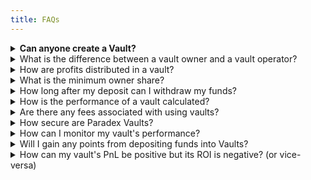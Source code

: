 ```yaml
---
title: FAQs
---
```


<details>

<summary><strong>Can anyone create a Vault?</strong></summary>

Currently, individual users are not able to create a vault or become a vault owner on Paradex. This feature will be coming soon, so stay tuned for more information!

</details>

<details>

<summary>What is the difference between a vault owner and a vault operator?</summary>

A vault owner is the account that controls the vault and receives a share of the profits. A vault operator is a specialized account that has access to the deposited funds and is responsible for trading to generate returns.

</details>

<details>

<summary>How are profits distributed in a vault?</summary>

Profits are distributed based on the vault's profit share structure. A percentage goes to the vault owner, while the rest is distributed among depositors proportional to their share in the vault.

</details>

<details>

<summary>What is the minimum owner share?</summary>

The minimum owner share is the percentage of the vault that must be maintained by the vault owner. This ensures the owner has "skin in the game" and aligns their interests with other depositors.

</details>

<details>

<summary>How long after my deposit can I withdraw my funds?</summary>

Because withdrawal transactions cannot be performed in the same block as a deposit, there is currently around a **5 minute** window where you will not be able to withdraw fund immediately after deposit. This is the time that is required to created this new block for the withdrawal transaction.\
\
Otherwise, the time is also limited by the [Lockup Period](https://docs.paradex.trade/vaults/tutorials/withdrawal#note-you-will-not-be-able-to-withdraw-from-the-vault-if-your-minimum-lockup-period-of-not-over-yet) that is configured for the Vault. This can be found just above the Deposit button with the other Vault status.

</details>

<details>

<summary>How is the performance of a vault calculated?</summary>

Vault performance is calculated based on the change in the vault's total value over time. This includes trading profits, losses, and any fees incurred.

</details>

<details>

<summary>Are there any fees associated with using vaults?</summary>

Fees may vary depending on the specific vault. Typically, there's a profit share for the vault owner. Always check the vault's details for specific fee information.

</details>

<details>

<summary>How secure are Paradex Vaults?</summary>

Paradex Vaults are built with robust security measures, including role-based access control and multi-signature approvals. However, as with any DeFi product, there are inherent risks, and users should do their own research before participating.

</details>

<details>

<summary>How can I monitor my vault's performance?</summary>

Paradex provides detailed analytics for vault operations. You can see an overview from your Portfolio and also get a more detailed analysis by clicking on the vault from the [main vaults page](https://app.paradex.trade/vaults).

</details>

<details>

<summary>Will I gain any points from depositing funds into Vaults?</summary>

Yes, points will be awarded to your account on a Weekly basis. Deposit in Vaults with an active points boost for higher points earn.

</details>

<details>

<summary>How can my vault's PnL be positive but its ROI is negative? (or vice-versa)</summary>

This can happen since the value calculated for the return is independent from TVL for vaults since you can modify the size of your investment.  If, for example, the vault performs very well when you have a small amount invested and then performs poorly when you have a large amount invested, the resulting ROI and PnL would not necessarily both be positive or both negative.\
\
If  V is equal the vault value at a given time, the return between the start and end of the day (R) is calculated by the following formula:

$$R=(V_{end} - V_{start})/V_{start}$$ &#x20;

For multiple caluculated returns, we can calculate the cumulative return (C) after a givne number of evaluations (x):

$$C= (1+R_1)*(1+R_2)*\dots(1+R_x) -1$$



**Example:**

Let's say that you decide to invest $100 in some vault (Day 0).&#x20;

* On Day 1 it goes up to $110 :
  * PnL is $10
  * ROI for Day 1: $$(110 - 100)/100 = .1$$ or +10%
* On Day 2 it goes up by another $10 to $120:
  * PnL is now $20
  * ROI for Day 2: $$(120 - 110)/110 = 0.091$$ or + 9%
  *   **Cumulative ROI:** $$(1+0.1)*(1+0.091)-1\approx 0.2$$ or 20%


* On Day 3 we add $900 to the portfolio and it ends the day with a $150 **loss** :scream:
  * PnL drops to -$130
  * ROI for Day 3: $$(870 - 1020)/1020 = -0.15$$ or -15%
  * **Cumulative ROI:** $$(1+0.1)*(1+0.091)*(1+(-0.15)) -1\approx0.02$$ or 2%

So, after Day 3, you would see a negative PnL of <mark style="color:red;">-$130</mark> but a positive ROI of 2%

</details>
